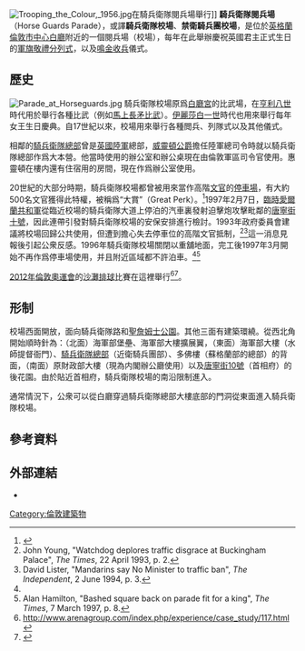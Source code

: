 {{NoteTA
|G1=PoliticiansUK
|G2=UK Places
}}
[[File:Trooping_the_Colour,_1956.jpg|thumb]]在騎兵衛隊閱兵場舉行]]
'''騎兵衛隊閱兵場'''（Horse Guards Parade），或譯'''騎兵衛隊校場'''、'''禁衛騎兵團校場'''，是位於[[英格蘭|英格蘭]][[倫敦市中心|倫敦市中心]][[白廳|白廳]]附近的一個閱兵場（校場），每年在此舉辦慶祝英國君主正式生日的[[軍旗敬禮分列式|軍旗敬禮分列式]]，以及[[鳴金收兵|鳴金收兵]]儀式。

==歷史==
[[File:Parade_at_Horseguards.jpg|thumb]]
騎兵衛隊校場原爲[[白廳宮|白廳宮]]的比武場，在[[亨利八世|亨利八世]]時代用於舉行各種比武（例如[[馬上長矛比武|馬上長矛比武]]）。[[伊麗莎白一世|伊麗莎白一世]]時代也用來舉行每年女王生日慶典。自17世紀以來，校場用來舉行各種閲兵、列隊式以及其他儀式。

相鄰的[[騎兵衛隊總部|騎兵衛隊總部]]曾是[[英國陸軍|英國陸軍]]總部，[[威靈頓公爵|威靈頓公爵]]擔任陸軍總司令時就以騎兵衛隊總部作爲大本營。他當時使用的辦公室和辦公桌現在由倫敦軍區司令官使用。惠靈頓在樓内還有住宿用的房間，現在作爲辦公室使用。

20世紀的大部分時期，騎兵衛隊校場都曾被用來當作高階[[英國文官|文官]]的[[停車場|停車場]]，有大約500名文官獲得此特權，被稱爲“大賞”（Great Perk）。<ref name="Perk">{{cite news|first=Simon|last=Jenkins|authorlink=Simon Jenkins|title=Desperate to guard the perk on the Park|newspaper=The Times|date=4 June 1994|page=16}}</ref>1997年2月7日，[[臨時愛爾蘭共和軍|臨時愛爾蘭共和軍]]從臨近校場的騎兵衛隊大道上停泊的汽車裏發射迫擊炮攻擊毗鄰的[[唐寧街十號|唐寧街十號]]，因此連帶引發對騎兵衛隊校場的安保安排進行檢討。1993年政府委員會建議將校場回歸公共使用，但遭到擔心失去停車位的高階文官抵制，<ref>John Young, "Watchdog deplores traffic disgrace at Buckingham Palace", ''The Times'', 22 April 1993, p. 2.</ref><ref>David Lister, "Mandarins say No Minister to traffic ban", ''The Independent'', 2 June 1994, p. 3.</ref>這一消息見報後引起公衆反感。1996年騎兵衛隊校場關閉以重舖地面，完工後1997年3月開始不再作爲停車場使用，并且附近區域都不許泊車。<ref name="Perk"/><ref>Alan Hamilton, "Bashed square back on parade fit for a king", ''The Times'', 7 March 1997, p. 8.</ref>

[[2012年倫敦奧運會|2012年倫敦奧運會]]的[[沙灘排球|沙灘排球]]比賽在這裡舉行<ref>http://www.arenagroup.com/index.php/experience/case_study/117.html{{Dead link|date=2019年12月 |bot=InternetArchiveBot |fix-attempted=yes }}</ref><ref>{{cite web|url=http://www.majoreventsinternational.com/community/index.php?option=com_content&view=article&id=1875:arena-group-and-london-2012&catid=19&Itemid=109|title=Arena Group and London 2012|author=Rachael Church-Sanders|work=majoreventsinternational.com|accessdate=30 May 2015|archive-url=https://web.archive.org/web/20160306182337/http://majoreventsinternational.com/community/index.php?catid=19&id=1875:arena-group-and-london-2012&itemid=109&option=com_content&view=article|archive-date=2016-03-06|dead-url=yes}}</ref>。

==形制==
校場西面開放，面向騎兵衛隊路和[[聖詹姆士公園|聖詹姆士公園]]。其他三面有建築環繞。從西北角開始順時針為：（北面）海軍部堡壘、海軍部大樓擴展翼，（東面）海軍部大樓（水師提督衙門）、[[騎兵衛隊總部|騎兵衛隊總部]]（近衛騎兵團部）、多佛樓（蘇格蘭部的總部）的背面，（南面）原財政部大樓（現為内閣辦公廳使用）以及[[唐寧街10號|唐寧街10號]]（首相府）的後花園。由於貼近首相府，騎兵衛隊校場的南沿限制進入。

通常情況下，公衆可以從白廳穿過騎兵衛隊總部大樓底部的門洞從東面進入騎兵衛隊校場。

{{wide image|Horse Guards Parade, London - 360° Panorama.jpg|1400px|align-cap=center|騎兵衛隊校場360度廣角照片（左端為西北角）}}

==參考資料==
{{Reflist}}
==外部連結==
* {{Commons category-inline|Horse Guards}}
{{Coord|51.5047|-0.1283|type:landmark_region:GB-WSM|display=title}}
[[Category:倫敦建築物|Category:倫敦建築物]]
